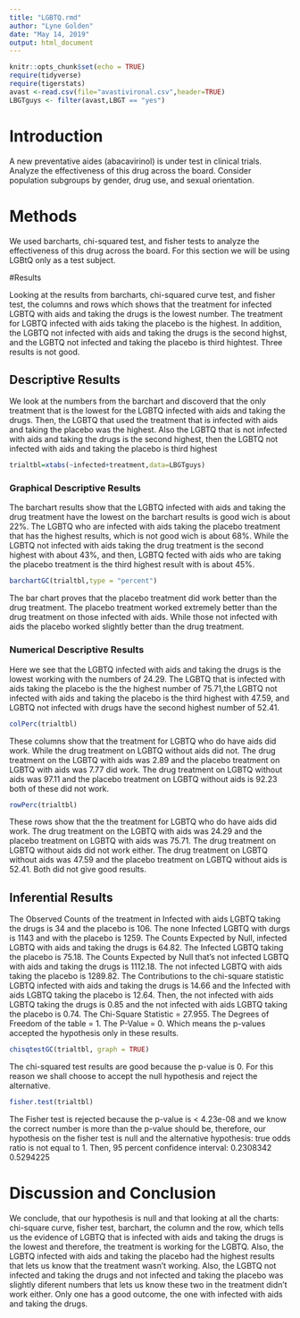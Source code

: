 ---
title: "LGBTQ.rmd"
author: "Lyne Golden"
date: "May 14, 2019"
output: html_document
---

```{r setup, include=FALSE}
knitr::opts_chunk$set(echo = TRUE)
require(tidyverse)
require(tigerstats)
avast <-read.csv(file="avastivironal.csv",header=TRUE)
LBGTguys <- filter(avast,LBGT == "yes")
```

# Introduction

A new  preventative aides (abacavirinol) is under test in clinical trials. Analyze the effectiveness of this drug across the board. Consider population subgroups by gender, drug use, and sexual orientation. 


<!--In this section you explain what you are trying to show.  Where did the data come from?  What is the research or other question you are trying to answer?.  If you skimp in this section expect to be marked down in your grade. Paint a picture of the project a couple of paragraphs is expected!-->



# Methods
We used barcharts, chi-squared test, and fisher tests to analyze the effectiveness of this drug across the board. For this section we will be using LGBtQ only as a test subject.


<!--Decide on your methods:  use "variable analysis" or other appropriate descriptors.  Make sure to choose at least one graphical method and at least one numerical method. Discuss what data manipulations may be needed for example subsetting or other binning procedures and what sort of graphical displays and inferential tools will be used!-->

#Results

Looking at the results from barcharts, chi-squared curve test, and fisher test, the columns and rows which shows that the treatment for infected LGBTQ with aids and taking the drugs is the lowest number. The treatment for LGBTQ infected with aids taking the placebo is the highest. In addition, the LGBTQ not infected with aids and taking the drugs is the second highst, and the LGBTQ not infected and taking the placebo is third hightest. Three results is not good.

<!--Divide this section into two sub-sections:  One for your descriptive  results and one for your inferential results.!-->



## Descriptive Results

We look at the numbers from the barchart and discoverd that the only treatment that is the lowest for the LGBTQ infected with aids and taking the drugs. Then, the LGBTQ that used the treatment that is infected with aids and taking the placebo was the highest. Also the LGBTQ that is not infected with aids and taking the drugs is the second highest, then the LGBTQ  not infected with aids and taking the placebo is third highest


```{r}
trialtbl=xtabs(~infected+treatment,data=LBGTguys)
```
### Graphical Descriptive Results

The barchart results show that the LGBTQ infected with aids and taking the drug treatment have the lowest on the barchart results is good wich is about 22%. The LGBTQ who are infected with aids taking the placebo treatment that has the highest results, which is not good wich is about 68%. While the LGBTQ not infected with aids taking the drug treatment is the second highest with about 43%, and then, LGBTQ fected with aids who are taking the placebo treatment is the third highest result with is about 45%.

<!--Graphical results here.  Make sure to show your code.  Provide appropriate labels for axes, giving units if possible, and provide a good title for the graph, too.  Use the graphical results to describe the patterns if any that exist in the data as focused toward the research question. Bottom line is to explain the features of the graph that are relevant to conforming or departing to what is expected by your null hypothesis !-->


```{r}
barchartGC(trialtbl,type = "percent")
```

The bar chart proves that the placebo treatment did work better than the drug treatment. The placebo treatment worked extremely better than the drug treatment on those infected with aids. While those not infected with aids the placebo worked slightly better than the drug treatment. 

### Numerical Descriptive Results

Here we see that the LGBTQ infected with aids and taking the drugs is the lowest working with the numbers of 24.29. The LGBTQ that is infected with aids taking the placebo is the the highest number of 75.71,the LGBTQ not infected with aids and taking the placebo is the third highest with 47.59, and LGBTQ not infected with drugs have the second highest number of 52.41.


<!--Numerical results go here. Use the numerical results to describe the patterns if any that exist in the data as focused toward the research question!-->


```{r}
colPerc(trialtbl)
```

These columns show that the treatment for LGBTQ who do have aids did work.  While the drug treatment on LGBTQ without aids did not. The drug treatment on the LGBTQ with aids was 2.89 and the placebo treatment on LGBTQ with aids was 7.77 did work. The drug treatment on LGBTQ without aids was 97.11 and the placebo treatment on LGBTQ without aids is 92.23 both of these did not work.

```{r}
rowPerc(trialtbl)
```

These rows show that the the treatment for LGBTQ who do have aids did work. The drug treatment on the LGBTQ with aids was 24.29 and the placebo treatment on LGBTQ with aids was  75.71. The drug treatment on LGBTQ without aids did not work either. The drug treatment on LGBTQ without aids was  47.59 and the placebo treatment on LGBTQ without aids is 52.41. Both did not give good results.


## Inferential Results

The Observed Counts of the treatment in Infected with aids LGBTQ taking the drugs is 34 and the placebo is 106. The none Infected LGBTQ with durgs is 1143 and with the placebo is 1259. The Counts Expected by Null, infected LGBTQ with aids and taking the drugs is 64.82. The Infected LGBTQ taking the placebo is 75.18. The Counts Expected by Null that's not infected LGBTQ with aids and taking the drugs is 1112.18. The not infected LGBTQ with aids taking the placebo is 1289.82. The Contributions to the chi-square statistic LGBTQ infected with aids and taking the drugs is 14.66 and the Infected with aids LGBTQ taking the placebo is  12.64. Then, the not infected with aids LGBTQ taking the drugs is 0.85 and the not infected with aids LGBTQ taking the placebo is 0.74. The Chi-Square Statistic = 27.955. The Degrees of Freedom of the table = 1. The P-Value = 0. Which means the p-values accepted the hypothesis only in these results.


<!--State hypothesis clearly.  Make sure your discussion of the inferential test covers all the aspects that the test output produces, such as test statistic, p-value etc.  Make a decision about the null hypothesis, explain the assumptions on which the selected test/procedure was based, and why the chosen procedure satisfys the assumptions and is appropriate to answer the research question!-->

 
```{r}
chisqtestGC(trialtbl, graph = TRUE)
```

The chi-squared test results are good because the p-value is 0. For this reason we shall choose to accept the null hypothesis and reject the alternative. 

```{r}
fisher.test(trialtbl)
```

The Fisher test is rejected because the p-value is < 4.23e-08 and we know the correct number is more than the p-value should be, therefore, our hypothesis on the fisher test is null and the alternative hypothesis: true odds ratio is not equal to 1. Then, 95 percent confidence interval:  0.2308342 0.5294225

# Discussion and Conclusion

We conclude, that our hypothesis is null and that looking at all the charts: chi-square curve, fisher test, barchart, the column and the row, which tells us the evidence of LGBTQ that is infected with aids and taking the drugs is the lowest and therefore, the treatment is working for the LGBTQ. Also, the LGBTQ infected with aids and taking the placebo had the highest results that lets us know that the treatment wasn't working. Also, the LGBTQ not infected and taking the drugs and not infected and taking the placebo was slightly diferent numbers that lets us know these two in the treatment didn't work either. Only one has a good outcome, the one with infected with aids and taking the drugs.

<!--Discussion and conclusion here.  If you found a relationship be sure to consider whether the relationship occurs because one of the variavbles causes the other, or whether they perhasps are related for some other reason.  Watch the chapter 6 videos from the GeorgeTown videos collection.!-->

 